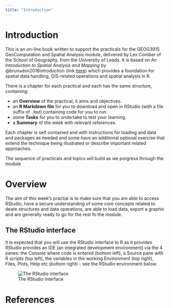 ```yaml
---
title: "Introduction"
---
```



# Introduction

This is an on-line book written to support the practicals for the GEOG3915 GeoComputation and Spatial Analysis module, delivered by Lex Comber of the School of Geography, from the University of Leeds. It is based on *An Introduction to Spatial Analysis and Mapping* by @brunsdon2018introduction (link  [here](https://us.sagepub.com/en-us/nam/an-introduction-to-r-for-spatial-analysis-and-mapping/book258267)) which provides a foundation for spatial data handling, GIS-related operations and spatial analysis in R. 

There is a chapter for each practical and each has the same structure, containing:  

- an **Overview** of the practical, it aims and objectives. 
- an **R Markdown file** for you to download and open in RStudio (with a file suffix of `.Rmd`) containing code for you to run.
- some **Tasks** for you to undertake to test your learning.
- a **Summary** of the week with relevant references.

Each chapter is self contained and with instructions for loading and data and packages as needed and some have an additional optional exercise that extend the technique being illustrated or describe important related approaches.

The sequence of practicals and topics will build as we porgress through the module

# Overview

The aim of this week's practial is to make sure that you are able to access RStudio, have a secure understanding of some core concepts related to deate structures and data operations, are able to load data, export a graphic and are generally ready to go for the rest fo the module. 


## The RStudio interface

It is expected that you will use the RStudio interface to R as it provides  RStudio provides an IDE (an integrated development environment)  via the 4 panes: the Console where code is entered (bottom left), a Source pane with R scripts (top left), the variables in the working Environment (top right), Files, Plots, Help etc (bottom right) - see the RStudio environment below. 

![The RStudio interface](images/rstudio.png)


# References{-}